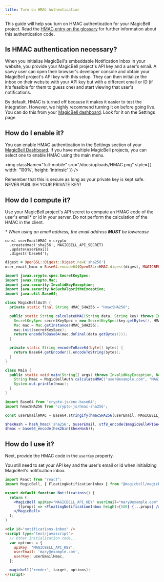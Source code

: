 ```yaml
---
title: Turn on HMAC Authentication
---
```


This guide will help you turn on HMAC authentication for your MagicBell project. Read the [HMAC entry on the glossary](/docs/glossary#H) for further information about this authentication code.

## Is HMAC authentication necessary?

When you initialize MagicBell's embeddable Notification Inbox in your website, you provide your MagicBell project's API key and a user's email. A savvy user can open their browser's developer console and obtain your MagicBell project's API key with this setup. They can then initialize the inbox on their website with your API key but with a different email or ID (if it's feasible for them to guess one) and start viewing that user's notifications.

By default, HMAC is turned off because it makes it easier to test the integration. However, we highly recommend turning it on before going live. You can do this from your [MagicBell dashboard](https://app.magicbell.com). Look for it on the Settings page.

## How do I enable it?

You can enable HMAC authentication in the Settings section of your [MagicBell Dashboard](https://app.magicbell.com). If you have multiple MagicBell projects, you can select one to enable HMAC using the main menu.

<img
  className="full-mobile"
  src="/docs/uploads/HMAC.png"
  style={{ width: '100%', height: 'intrinsic' }}
/>

Remember that this is secure as long as your private key is kept safe. NEVER PUBLISH YOUR PRIVATE KEY!

## How do I compute it?

Use your MagicBell project's API secret to compute an HMAC code of the user's email\* or id in your server. Do not perform the calculation of the HMAC in the client.

_\* When using an email address, the email address **MUST** be lowercase_

<Tabs>

```node title=NODE hideHeader noTopBorderRadius
const userEmailHMAC = crypto
  .createHmac('sha256', MAGICBELL_API_SECRET)
  .update(userEmail)
  .digest('base64');
```

```ruby title=RUBY hideHeader noTopBorderRadius
digest = OpenSSL::Digest::Digest.new('sha256')
user_email_hmac = Base64.encode64(OpenSSL::HMAC.digest(digest, MAGICBELL_API_SECRET, user_email))
```

```java title=JAVA hideHeader noTopBorderRadius
import javax.crypto.spec.SecretKeySpec;
import javax.crypto.Mac;
import java.security.InvalidKeyException;
import java.security.NoSuchAlgorithmException;
import java.util.Base64;

class MagicBellAuth {
  private static final String HMAC_SHA256 = "HmacSHA256";

  public static String calculateHMAC(String data, String key) throws InvalidKeyException, NoSuchAlgorithmException {
    SecretKeySpec secretKeySpec = new SecretKeySpec(key.getBytes(), HMAC_SHA256);
    Mac mac = Mac.getInstance(HMAC_SHA256);
    mac.init(secretKeySpec);
    return encodeToBase64(mac.doFinal(data.getBytes()));
  }

  private static String encodeToBase64(byte[] bytes) {
    return Base64.getEncoder().encodeToString(bytes);
  }
}

class Main {
  public static void main(String[] args) throws InvalidKeyException, NoSuchAlgorithmException {
    String hmac = MagicBellAuth.calculateHMAC("user@example.com", "MAGICBELL_API_SECRET");
    System.out.println(hmac);
  }
}
```

```javascript title=JAVASCRIPT hideHeader noTopBorderRadius
import Base64 from 'crypto-js/enc-base64';
import hmacSHA256 from 'crypto-js/hmac-sha256';

const userEmailHMAC = Base64.stringify(hmacSHA256(userEmail, MAGICBELL_API_SECRET));
```

```php title=PHP hideHeader noTopBorderRadius
$hexHash = hash_hmac('sha256', $userEmail, utf8_encode($magicBellAPISecret));
$hmac = base64_encode(hex2bin($hexHash));
```

</Tabs>

## How do I use it?

Next, provide the HMAC code in the `userKey` property.

You still need to set your API key and the user's email or id when initializing MagicBell's notification inbox.

<Tabs>

```jsx title=REACT hideHeader noTopBorderRadius
import React from "react";
import MagicBell, { FloatingNotificationInbox } from "@magicbell/magicbell-react";

export default function Notifications() {
  return (
    <MagicBell apiKey="MAGICBELL_API_KEY" userEmail="mary@example.com" userKey="userEmailHmac">
      {(props) => <FloatingNotificationInbox height={500} {...props} />}
    </MagicBell>
  );
)
```

```html title=HTML hideHeader noTopBorderRadius
<div id="notifications-inbox" />
<script type="text/javascript">
  // Other initialization code...
  var options = {
    apiKey: 'MAGICBELL_API_KEY',
    userEmail: 'mary@example.com',
    userKey: userEmailHmac,
  };

  magicbell('render', target, options);
</script>
```

</Tabs>

